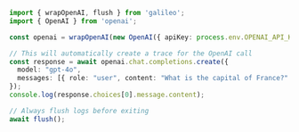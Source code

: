 ```typescript TypeScript
import { wrapOpenAI, flush } from 'galileo';
import { OpenAI } from 'openai';

const openai = wrapOpenAI(new OpenAI({ apiKey: process.env.OPENAI_API_KEY }));

// This will automatically create a trace for the OpenAI call
const response = await openai.chat.completions.create({
  model: "gpt-4o",
  messages: [{ role: "user", content: "What is the capital of France?" }],
});
console.log(response.choices[0].message.content);

// Always flush logs before exiting
await flush(); 
```